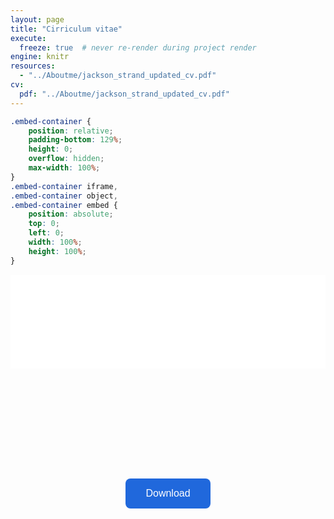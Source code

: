 ```yaml
---
layout: page
title: "Cirriculum vitae"
execute:
  freeze: true  # never re-render during project render
engine: knitr 
resources:
  - "../Aboutme/jackson_strand_updated_cv.pdf"
cv:
  pdf: "../Aboutme/jackson_strand_updated_cv.pdf"
---
```



```css
.embed-container {
    position: relative;
    padding-bottom: 129%;
    height: 0;
    overflow: hidden;
    max-width: 100%;
}
.embed-container iframe,
.embed-container object,
.embed-container embed {
    position: absolute;
    top: 0;
    left: 0;
    width: 100%;
    height: 100%;
}
```

```{=html}
<div class="embed-container">
  <iframe src="`r rmarkdown::metadata$cv$pdf`#toolbar=0" style="border: 0.5px;width: 100%;"></iframe>
</div>
```

```{=html}
<!DOCTYPE html>
<html lang="en">
<head>
<meta charset="UTF-8">
<meta name="viewport" content="width=device-width, initial-scale=1.0">
<title>Download File Button</title>
<style>
.container {
  display: flex;
  justify-content: center;
  align-items: center;
  height: 10vh;
}
/* Button styling */
.button {
  background-color: #2068DC; /* Header of website color (blue) */
  border: none;
  color: white;
  padding: 15px 32px;
  text-align: center;
  text-decoration: none;
  display: inline-block;
  font-size: 16px;
  cursor: pointer;
  border-radius: 8px;
}
.button:hover {
  background-color: #3F91FB; /* Sky blue */
}
</style>
</head>
<body>

<div class = "container">
  <!-- Button to download the file -->
  <a href="../Aboutme/jackson_strand_updated_cv.pdf" download="Jackson Strand CV">
    <button class="button">Download</button>
  </a>
</div>

</body>
</html>
```

